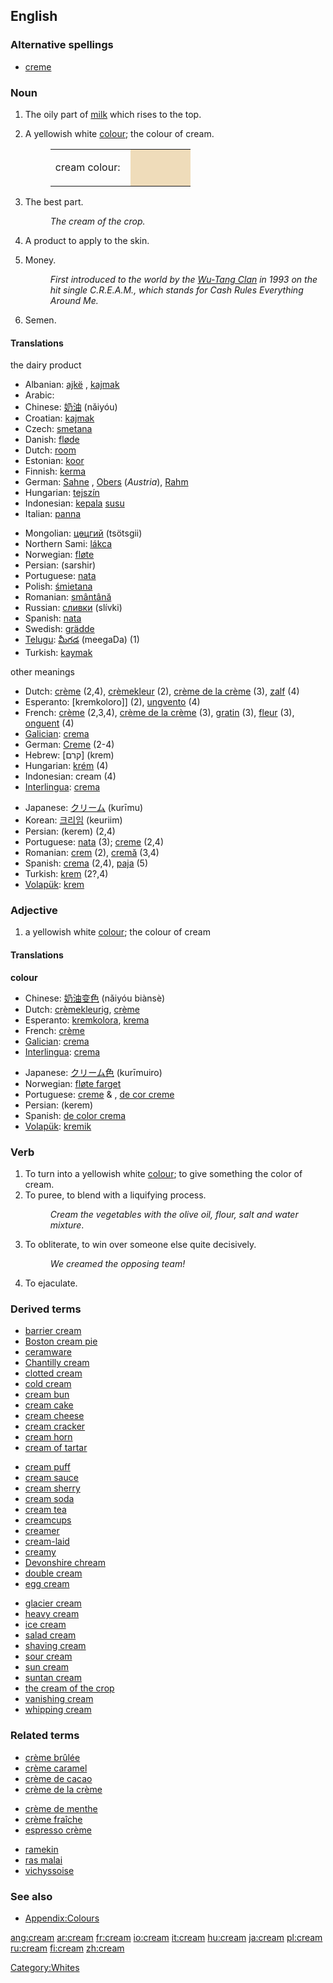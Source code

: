{{wikipedia}}
==English==

===Alternative spellings===
*[[creme]]

===Noun===
{{en-noun}}

# The oily part of [[milk]] which rises to the top.
# {{color}} A yellowish white [[colour]]; the colour of cream.
#:<table><tr><td>cream colour: &nbsp;</td><td bgcolor="#EFDCBA" width="80">&nbsp; </td></tr></table>
# The best part.
#: ''The cream of the crop.''
# A product to apply to the skin.
# {{slang}} Money.
#: ''First introduced to the world by the [[Wu-Tang Clan]] in 1993 on the hit single C.R.E.A.M., which stands for Cash Rules Everything Around Me.''
# {{vulgar}} Semen.

====Translations====
{{rfc-trans}}
;the dairy product
{{top}}
*Albanian: [[ajkë]] {{f}}, [[kajmak]] {{m}}
*Arabic: {{ARchar|[[قشطة]]}} {{Unicode|(qíšʈa)}} {{f}}
*Chinese: [[奶油]] (nǎiyóu)
*Croatian: [[kajmak]] {{m}}
*Czech: [[smetana]] {{f}}
*Danish: [[fløde]]
*Dutch: [[room#Dutch|room]] {{m}}
*Estonian: [[koor]]
*Finnish: [[kerma]]
*German: [[Sahne]] {{f}}, [[Obers]] (''Austria''), [[Rahm]] {{m}}
*Hungarian: [[tej]][[szín]]
*Indonesian: [[kepala]] [[susu]]
*Italian: [[panna]] {{f}}
{{mid}}
*Mongolian: [[цөцгий]] (tsötsgii)
*Northern Sami: [[lákca]]
*Norwegian: [[fløte]]
*Persian: {{FAchar|[[سرشیر]]}} (sarshir)
*Portuguese: [[nata]] {{f}}
*Polish: [[śmietana]] {{f}}
*Romanian: [[smântână]] {{f}}
*Russian: [[сливки]] (slívki) {{f}} {{p}}
*Spanish: [[nata]] {{f}}
*Swedish: [[grädde]]
*[[Telugu]]: [[మీగడ]] (meegaDa) (1)
*Turkish: [[kaymak]]
{{bottom}}

;other meanings
{{top}}
*Dutch: [[crème]] {{n}} (2,4), [[crèmekleur]] {{f}} (2), [[crème de la crème]] (3), [[zalf]] (4)
*Esperanto: [kremkoloro]] (2), [[ungvento]] (4)
*French: [[crème]] {{f}} (2,3,4), [[crème de la crème]] (3), [[gratin]] (3), [[fleur]] (3), [[onguent]] (4)
*[[Galician]]: [[crema]]
*German: [[Creme]] (2-4)
*Hebrew: [קרם] (krem)
*Hungarian: [[krém]] (4)
*Indonesian: cream (4)
*[[Interlingua]]: [[crema]]
{{mid}}
*Japanese: [[クリーム]] (kurīmu)
*Korean: [[크리임]] (keuriim)
*Persian: {{FAchar|[[کرم]]}} (kerem) (2,4)
*Portuguese: [[nata]] {{f}} (3); [[creme]] {{m}} (2,4)
*Romanian: [[crem]] (2), [[cremă]] (3,4)
*Spanish: [[crema]] {{f}} (2,4), [[paja]] {{f}} (5)
*Turkish: [[krem]] (2?,4)
*[[Volapük]]: [[krem]]
{{bottom}}

===Adjective===
{{en-adj|cream|ier}}

# {{colour}} a yellowish white [[colour]]; the colour of cream

====Translations====
'''colour'''
{{top}}
*Chinese: [[奶油变色]] (nǎiyóu biànsè)
*Dutch: [[crèmekleurig]], [[crème]]
*Esperanto: [[kremkolora]], [[krema]]
*French: [[crème]]
*[[Galician]]: [[crema]]
*[[Interlingua]]: [[crema]]
{{mid}}
*Japanese: [[クリーム色]] (kurīmuiro)
*Norwegian: [[fløte farget]]
*Portuguese: [[creme]] {{m}} & {{f}}, [[de cor creme]]
*Persian: {{FAchar|[[کرم]]}} (kerem)
*Spanish: [[de color crema]]
*[[Volapük]]: [[kremik]]
{{bottom}}

===Verb===
{{en-verb}}

# To turn into a yellowish white [[colour]]; to give something the color of cream.
# To puree, to blend with a liquifying process.
#: ''Cream the vegetables with the olive oil, flour, salt and water mixture''.
# {{slang}} To obliterate, to win over someone else quite decisively.
#: ''We creamed the opposing team!''
# {{vulgar}} To ejaculate.

===Derived terms===
{{top3}}
*[[barrier cream]]
*[[Boston cream pie]]
*[[ceramware]]
*[[Chantilly cream]]
*[[clotted cream]]
*[[cold cream]]
*[[cream bun]]
*[[cream cake]]
*[[cream cheese]]
*[[cream cracker]]
*[[cream horn]]
*[[cream of tartar]]
{{mid3}}
*[[cream puff]]
*[[cream sauce]]
*[[cream sherry]]
*[[cream soda]]
*[[cream tea]]
*[[creamcups]]
*[[creamer]]
*[[cream-laid]]
*[[creamy]]
*[[Devonshire chream]]
*[[double cream]]
*[[egg cream]]
{{mid3}}
*[[glacier cream]]
*[[heavy cream]]
*[[ice cream]]
*[[salad cream]]
*[[shaving cream]]
*[[sour cream]]
*[[sun cream]]
*[[suntan cream]]
*[[the cream of the crop]]
*[[vanishing cream]]
*[[whipping cream]]
{{bottom}}

===Related terms===
{{top3}}
*[[crème brûlée]]
*[[crème caramel]]
*[[crème de cacao]]
*[[crème de la crème]]
{{mid3}}
*[[crème de menthe]]
*[[crème fraîche]]
*[[espresso crème]]
{{mid3}}
*[[ramekin]]
*[[ras malai]]
*[[vichyssoise]]
{{bottom}}

===See also===
*[[Wiktionary_Appendix:Colours|Appendix:Colours]]

[[Category:Whites]]

[[ang:cream]]
[[ar:cream]]
[[fr:cream]]
[[io:cream]]
[[it:cream]]
[[hu:cream]]
[[ja:cream]]
[[pl:cream]]
[[ru:cream]]
[[fi:cream]]
[[zh:cream]]